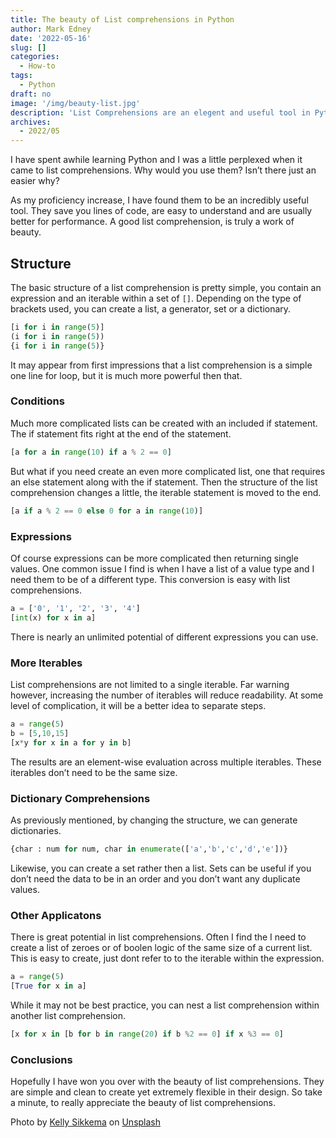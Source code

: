 ```yaml
---
title: The beauty of List comprehensions in Python
author: Mark Edney
date: '2022-05-16'
slug: []
categories:
  - How-to
tags:
  - Python
draft: no
image: '/img/beauty-list.jpg'
description: 'List Comprehensions are an elegent and useful tool in Python, that ever Python coder should know about.'
archives:
  - 2022/05
---
```


I have spent awhile learning Python and I was a little perplexed when it came to list comprehensions. Why would you use them? Isn't there just an easier why?

As my proficiency increase, I have found them to be an incredibly useful tool. They save you lines of code, are easy to understand and are usually better for performance. A good list comprehension, is truly a work of beauty.

## Structure

The basic structure of a list comprehension is pretty simple, you contain an expression and an iterable within a set of `[]`. Depending on the type of brackets used, you can create a list, a generator, set or a dictionary.

```python
[i for i in range(5)]
(i for i in range(5))
{i for i in range(5)}
```

It may appear from first impressions that a list comprehension is a simple one line for loop, but it is much more powerful then that. 

### Conditions

Much more complicated lists can be created with an included if statement. The if statement fits right at the end of the statement. 

```python
[a for a in range(10) if a % 2 == 0]
```

But what if you need create an even more complicated list, one that requires an else statement along with the if statement. Then the structure of the list comprehension changes a little, the iterable statement is moved to the end. 

```python
[a if a % 2 == 0 else 0 for a in range(10)]
```

### Expressions

Of course expressions can be more complicated then returning single values. One common issue I find is when I have a list of a value type and I need them to be of a different type. This conversion is easy with list comprehensions. 

```python
a = ['0', '1', '2', '3', '4']
[int(x) for x in a]
```
There is nearly an unlimited potential of different expressions you can use.

### More Iterables

List comprehensions are not limited to a single iterable. Far warning however, increasing the number of iterables will reduce readability. At some level of complication, it will be a better idea to separate steps. 

```python
a = range(5)
b = [5,10,15]
[x*y for x in a for y in b]
```

The results are an element-wise evaluation across multiple iterables. These iterables don't need to be the same size.

### Dictionary Comprehensions

As previously mentioned, by changing the structure, we can generate dictionaries.

```python
{char : num for num, char in enumerate(['a','b','c','d','e'])}
```
Likewise, you can create a set rather then a list. Sets can be useful if you don't need the data to be in an order and you don't want any duplicate values. 

### Other Applicatons

There is great potential in list comprehensions. Often I find the I need to create a list of zeroes or of boolen logic of the same size of a current list. This is easy to create, just dont refer to to the iterable within the expression. 

```python
a = range(5)
[True for x in a]
```

While it may not be best practice, you can nest a list comprehension within another list comprehension. 

```python
[x for x in [b for b in range(20) if b %2 == 0] if x %3 == 0]
```

### Conclusions

Hopefully I have won you over with the beauty of list comprehensions. They are simple and clean to create yet extremely flexible in their design. So take a minute, to really appreciate the beauty of list comprehensions. 

Photo by [Kelly Sikkema](https://unsplash.com/@kellysikkema?utm_source=unsplash&utm_medium=referral&utm_content=creditCopyText) on [Unsplash](https://unsplash.com/s/photos/lists?utm_source=unsplash&utm_medium=referral&utm_content=creditCopyText)
  